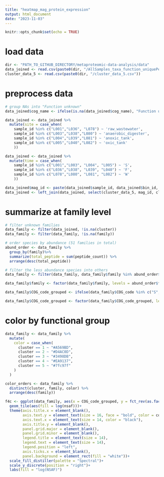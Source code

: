 ```yaml
---
title: "heatmap_mag_protein_expression"
output: html_document
date: "2023-11-03"
---
```


```r
knitr::opts_chunk$set(echo = TRUE)
```

# load data
```r
dir <- "PATH_TO_GITHUB_DIRECTORY/metaproteomic-data-analysis/data"
data_joined <- read.csv(paste0(dir, "/AllSamples_taxa_function_uniquePept.csv"))
cluster_data_5 <- read.csv(paste0(dir, "/cluster_data_5.csv"))
```

# preprocess data
```r
# group NAs into "Function unknown"
data_joined$cog_name <- ifelse(is.na(data_joined$cog_name), "Function unknown", data_joined$cog_name)

data_joined <- data_joined %>%
  mutate(site = case_when(
    sample_id %in% c("L001","L036", "L078") ~ 'raw_wastewater', 
    sample_id %in% c("L003","L038","L080") ~ 'anaerobic_digester', 
    sample_id %in% c("L004","L039","L081") ~ 'anoxic_tank', 
    sample_id %in% c("L005","L040","L082") ~ 'oxic_tank'
    ))

data_joined <- data_joined %>%
  mutate(time = case_when(
    sample_id %in% c("L001","L003", "L004", "L005") ~ 'S', 
    sample_id %in% c("L036","L038", "L039", "L040") ~ 'F', 
    sample_id %in% c("L078","L080", "L081", "L082") ~ 'W'
    ))

data_joined$mag_id <- paste(data_joined$sample_id, data_joined$bin_id, sep = "_")
data_joined <- left_join(data_joined, select(cluster_data_5, mag_id, cluster), by = "mag_id")
```

# summarize at family level
```r
# filter unknown families
data_family <- filter(data_joined, !is.na(cluster))
data_family <- filter(data_family, !is.na(family))

# order species by abundance (51 families in total)
abund_order <- data_family %>%
  group_by(family)%>%
  summarize(total_peptide = sum(peptide_count)) %>%
  arrange(desc(total_peptide))

# filter the less abundance species into others
data_family <- filter(data_family, data_family$family %in% abund_order$family[1:30])

data_family$family <- factor(data_family$family, levels = abund_order$family)

data_family$COG_code_grouped <- ifelse(data_family$COG_code %in% c("S", "C", "J", "M", "O", "P", "U", "N", "L", "E", "G"), data_family$COG_code, "Others")

data_family$COG_code_grouped <- factor(data_family$COG_code_grouped, levels = c("S", "C", "J", "M", "O", "P", "U", "N", "L", "E", "G", "Others"))
```

# color by functional group
```r
data_family <- data_family %>%
  mutate(
    color = case_when(
      cluster == 1 ~ "#A569BD",
      cluster == 2 ~ "#D4AC0D",
      cluster == 3 ~ "#3498DB",
      cluster == 4 ~ "#EA9137",
      cluster == 5 ~ "#7fc97f"
    )
  )

color_orders <- data_family %>%
  distinct(cluster, family, color) %>%
  arrange(desc(family))
```

```r
f4c <- ggplot(data_family, aes(x = COG_code_grouped, y = fct_rev(as.factor(family)))) +     
  geom_tile(aes(fill = log(nsaf)))+
  theme(axis.title.x = element_blank(),
        axis.text.y = element_text(size = 16, face = "bold", color = color_orders$color),
        axis.text.x = element_text(size = 14, color = "black"),
        axis.title.y = element_blank(),
        panel.grid.major = element_blank(),
        panel.grid.minor = element_blank(), 
        legend.title = element_text(size = 14), 
        legend.text = element_text(size = 14),
        legend.position = "left",
        axis.ticks.x = element_blank(),
        panel.background = element_rect(fill = "white"))+
  scale_fill_distiller(palette = "Spectral")+
  scale_y_discrete(position = "right")+
  labs(fill = "log(NSAF)")
```